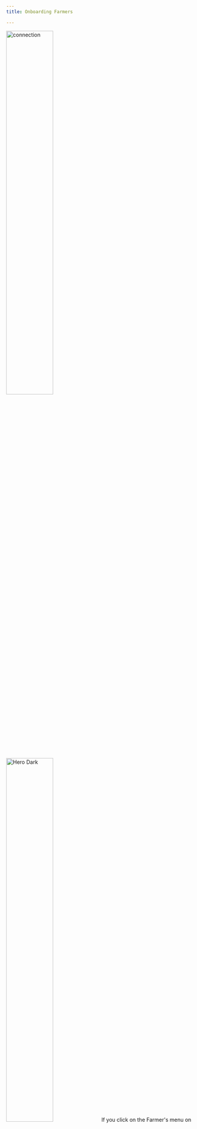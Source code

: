 ```yaml
---
title: Onboarding Farmers

---
```




<Steps>
  <Step title="Select Farmer tab">
   <img
  className="block dark:hidden"
  src="/images/app-img/farmerl.png" width="50%"
  alt="connection"
/>
<img
  className="hidden dark:block"
  src="/images/app-img/farmerl-b.png" width="50%"
  alt="Hero Dark"
/>
    If you click on the Farmer's menu on the bottom bar, it will take you to a page that lists farmers.




  </Step>
  <Step title="Farmer Details">
     <img
  className="block dark:hidden"
  src="/images/app-img/farmer-details.png"   width="50%"
  alt="connection"
/>
<img
  className="hidden dark:block"
  src="/images/app-img/farmer-details-b.png"   width="50%"
  alt="Hero Dark"
/>
    On the farmer's listing page, you will see a list of farmers, which includes their names, street addresses, and the country they are located in.

  </Step>

  <Step title="Add Farmer">
   <img
  className="block dark:hidden"
  src="/images/app-img/addfarmer-1.png" width="50%"
  alt="connection"
/>
<img
  className="hidden dark:block"
  src="/images/app-img/addfarmer-1-b.png" width="50%"
  alt="Hero Dark"
/>
    The farmer listing page has a button labeled "Add farmer" that allows you to add new farmers to the list.
  </Step>
  <Step title="Add Basic details">
   <img
  className="block dark:hidden"
  src="/images/app-img/addfarmer-1.png" width="50%"
  alt="connection"
/>
<img
  className="hidden dark:block"
  src="/images/app-img/addfarmer-1-b.png" width="50%"
  alt="Hero Dark"
/>
 By clicking on the **"Add farmer"** button, you will be directed to a page where you can enter basic information about the farmer.




Once you have entered this information, you can click on the **"Next: Address"** button to proceed to the next step. 


**Note:** _The specific fields and requirements for this process may vary depending on your needs._

  </Step>


  <Step title="Add address">
   <img
  className="block dark:hidden"
  src="/images/app-img/addfarmer-2.png" width="50%"
  alt="connection"
/>
<img
  className="hidden dark:block"
  src="/images/app-img/addfarmer-2-b.png" width="50%"
  alt="Hero Dark"
/>
    On the address page, you can enter details. After you have entered the information, you can click on the **"Next: Profile photo"** button to move on to the next step.




  </Step>

  <Step title="Upload profile picture">
   <img
  className="block dark:hidden"
  src="/images/app-img/addfarmer-3.png" width="50%"
  alt="connection"
/>
<img
  className="hidden dark:block"
  src="/images/app-img/addfarmer-2-b.png" width="50%"
  alt="Hero Dark"
/>
Upload your profile picture on the same page and tap on **"Add Farmer"** button


**Note:**  _Profile picture is not mandatory and you can proceed without uploading one._






  </Step>
     <Step title="Add NFC card">

While clicking on **"Add farmer"** button will navigate to the Issue new farmer card page.
By scanning the NFC card it will share Farmer details and Transaction details with others for the purpose of traceability and storytelling.


_If you select the option to **"Attach the card later,"** you will be redirected to a success page that confirms that the new farmer has been added. This option allows you to add the farmer to the list without immediately attaching a card, which you can do at a later time if required._






  </Step>

</Steps>






